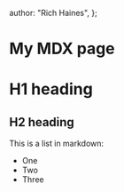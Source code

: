  author: "Rich Haines",
};

# My MDX page

# H1 heading

## H2 heading

This is a list in markdown:

- One
- Two
- Three
